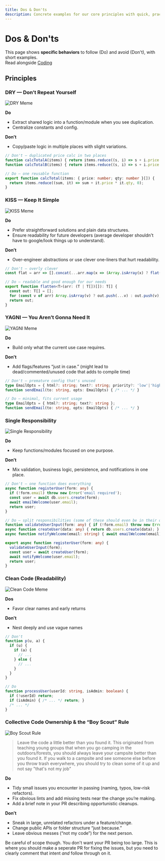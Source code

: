 ```yaml
---
title: Dos & Don'ts
description: Concrete examples for our core principles with quick, practical code snippets.
---
```


# Dos & Don'ts

This page shows **specific behaviors** to follow (Do) and avoid (Don't), with short examples.  
Read alongside [Coding](/standards/coding)

## Principles 

### DRY — Don’t Repeat Yourself

![DRY Meme](/images/memes/dry-meme.jpg)

**Do**
- Extract shared logic into a function/module when you see duplication.
- Centralize constants and config.

**Don’t**
- Copy/paste logic in multiple places with slight variations.

```ts
// Don't — duplicated price calc in two places
function calcTotalA(items) { return items.reduce((s, i) => s + i.price * i.qty, 0); }
function calcTotalB(items) { return items.reduce((s, i) => s + i.price * i.qty, 0); }

// Do — one reusable function
export function calcTotal(items: { price: number; qty: number }[]) {
  return items.reduce((sum, it) => sum + it.price * it.qty, 0);
}
```

### KISS — Keep It Simple

![KISS Meme](/images/memes/kiss-meme.png)

**Do**
- Prefer straightforward solutions and plain data structures.
- Ensure readability for future developers (average developer shouldn't have to google/look things up to understand).

**Don’t**
- Over-engineer abstractions or use clever one-liners that hurt readability.

```ts
// Don't — overly clever
const flat = arr => [].concat(...arr.map(x => (Array.isArray(x) ? flat(x) : x)));

// Do — readable and good enough for our needs
export function flatten<T>(arr: (T | T[])[]): T[] {
  const out: T[] = [];
  for (const v of arr) Array.isArray(v) ? out.push(...v) : out.push(v);
  return out;
}
```

### YAGNI — You Aren’t Gonna Need It

![YAGNI Meme](/images/memes/yagni-meme.png)

**Do**
- Build only what the current use case requires.

**Don't**
- Add flags/features “just in case.” (might lead to dead/commented/unused code that adds to compile time)

```ts
// Don't — premature config that's unused
type EmailOpts = { html?: string; text?: string; priority?: 'low'|'high'; retry?: number };
function sendEmail(to: string, opts: EmailOpts) { /* ... */ }

// Do — minimal, fits current usage
type EmailOpts = { html?: string; text?: string };
function sendEmail(to: string, opts: EmailOpts) { /* ... */ }
```

### Single Responsibility

![Single Responsibility](/images/memes/srp-meme.png)

**Do**
- Keep functions/modules focused on one purpose.

**Don’t**
- Mix validation, business logic, persistence, and notifications in one place.

```ts
// Don't — one function does everything
async function registerUser(form: any) {
  if (!form.email) throw new Error('email required');
  const user = await db.users.create(form);
  await emailWelcome(user.email);
  return user;
}

// Do — split responsibilities (some of these should even be in their own files, like user.dao.ts for database calls)
function validateUserInput(form: any) { if (!form.email) throw new Error('email required'); }
async function createUser(data: any) { return db.users.create(data); }
async function notifyWelcome(email: string) { await emailWelcome(email); }

export async function registerUser(form: any) {
  validateUserInput(form);
  const user = await createUser(form);
  await notifyWelcome(user.email);
  return user;
}
```

### Clean Code (Readability)

![Clean Code Meme](/images/memes/cleancode-meme.jpg)

**Dos**
- Favor clear names and early returns

**Don't**
- Nest deeply and use vague names

```ts 
// Don't
function p(u, a) {
  if (u) {
    if (a) {
      // ...
    } else {
      // ...
    }
  }
}

// Do
function processUser(userId: string, isAdmin: boolean) {
  if (!userId) return;
  if (isAdmin) { /* ... */ return; }
  /* ... */
}
```

### Collective Code Ownership & the “Boy Scout” Rule

![Boy Scout Rule](/images/memes/boyscoutrule.png)

> Leave the code a little better than you found it. This originated from teaching young groups that when you go camping in the outdoors/forests, you should always leave your campsite better than you found it. If you walk to a campsite and see someone else before you throw trash everywhere, you should try to clean some of it up and not say "that's not my job"

**Do**
- Tidy small issues you encounter in passing (naming, typos, low-risk refactors).
- Fix obvious lints and add missing tests near the change you’re making.
- Add a brief note in your PR describing opportunistic cleanups.

**Don’t**
- Sneak in large, unrelated refactors under a feature/change.
- Change public APIs or folder structure “just because.”
- Leave obvious messes (“not my code”) for the next person.

Be careful of scope though. You don't want your PR being too large. This is where you should make a seperate PR for fixing the issues, but you need to clearly comment that intent _and_ follow through on it.